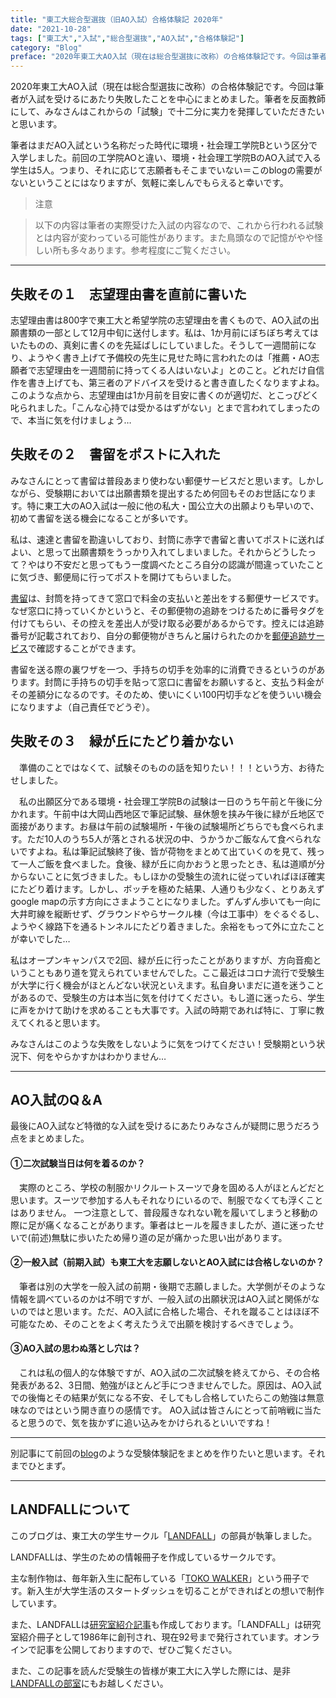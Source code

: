 ```yaml
---
title: "東工大総合型選抜（旧AO入試）合格体験記 2020年"
date: "2021-10-28"
tags: ["東工大","入試","総合型選抜","AO入試","合格体験記"]
category: "Blog"
preface: "2020年東工大AO入試（現在は総合型選抜に改称）の合格体験記です。今回は筆者が入試を受けるにあたり失敗したことを中心にまとめました。筆者を反面教師にして、みなさんはこれからの「試験」で十二分に実力を発揮していただきたいと思います。"
---
```


2020年東工大AO入試（現在は総合型選抜に改称）の合格体験記です。今回は筆者が入試を受けるにあたり失敗したことを中心にまとめました。筆者を反面教師にして、みなさんはこれからの「試験」で十二分に実力を発揮していただきたいと思います。

筆者はまだAO入試という名称だった時代に環境・社会理工学院Bという区分で入学しました。前回の工学院AOと違い、環境・社会理工学院BのAO入試で入る学生は5人。つまり、それに応じて志願者もそこまでいない＝このblogの需要がないということにはなりますが、気軽に楽しんでもらえると幸いです。

>注意

>以下の内容は筆者の実際受けた入試の内容なので、これから行われる試験とは内容が変わっている可能性があります。また鳥頭なので記憶がやや怪しい所も多々あります。参考程度にご覧ください。

***
## 失敗その１　志望理由書を直前に書いた

志望理由書は800字で東工大と希望学院の志望理由を書くもので、AO入試の出願書類の一部として12月中旬に送付します。私は、1か月前にぼちぼち考えてはいたものの、真剣に書くのを先延ばしにしていました。そうして一週間前になり、ようやく書き上げて予備校の先生に見せた時に言われたのは「推薦・AO志願者で志望理由を一週間前に持ってくる人はいないよ」とのこと。どれだけ自信作を書き上げても、第三者のアドバイスを受けると書き直したくなりますよね。このような点から、志望理由は1か月前を目安に書くのが適切だ、とこっぴどく叱られました。「こんな心持では受かるはずがない」とまで言われてしまったので、本当に気を付けましょう…

## 失敗その２　書留をポストに入れた

みなさんにとって書留は普段あまり使わない郵便サービスだと思います。しかしながら、受験期においては出願書類を提出するため何回もそのお世話になります。特に東工大のAO入試は一般に他の私大・国公立大の出願よりも早いので、初めて書留を送る機会になることが多いです。

私は、速達と書留を勘違いしており、封筒に赤字で書留と書いてポストに送ればよい、と思って出願書類をうっかり入れてしまいました。それからどうしたって？やはり不安だと思ってもう一度調べたところ自分の認識が間違っていたことに気づき、郵便局に行ってポストを開けてもらいました。

[書留](https://allabout.co.jp/gm/gc/470275/)は、封筒を持ってきて窓口で料金の支払いと差出をする郵便サービスです。なぜ窓口に持っていくかというと、その郵便物の追跡をつけるために番号タグを付けてもらい、その控えを差出人が受け取る必要があるからです。控えには追跡番号が記載されており、自分の郵便物がきちんと届けられたのかを[郵便追跡サービス](https://trackings.post.japanpost.jp/services/srv/search/ )で確認することができます。

書留を送る際の裏ワザを一つ、手持ちの切手を効率的に消費できるというのがあります。封筒に手持ちの切手を貼って窓口に書留をお願いすると、支払う料金がその差額分になるのです。そのため、使いにくい100円切手などを使ういい機会になりますよ（自己責任でどうぞ）。

## 失敗その３　緑が丘にたどり着かない

　準備のことではなくて、試験そのものの話を知りたい！！！という方、お待たせしました。
 
　私の出願区分である環境・社会理工学院Bの試験は一日のうち午前と午後に分かれます。午前中は大岡山西地区で筆記試験、昼休憩を挟み午後に緑が丘地区で面接があります。お昼は午前の試験場所・午後の試験場所どちらでも食べられます。ただ10人のうち5人が落とされる状況の中、うかうかご飯なんて食べられないですよね。私は筆記試験終了後、皆が荷物をまとめて出ていくのを見て、残って一人ご飯を食べました。食後、緑が丘に向かおうと思ったとき、私は道順が分からないことに気づきました。もしほかの受験生の流れに従っていればほぼ確実にたどり着けます。しかし、ボッチを極めた結果、人通りも少なく、とりあえずgoogle mapの示す方向にさまようことになりました。ずんずん歩いても一向に大井町線を縦断せず、グラウンドやらサークル棟（今は工事中）をぐるぐるし、ようやく線路下を通るトンネルにたどり着きました。余裕をもって外に立たことが幸いでした…
 
私はオープンキャンパスで2回、緑が丘に行ったことがありますが、方向音痴ということもあり道を覚えられていませんでした。ここ最近はコロナ流行で受験生が大学に行く機会がほとんどない状況といえます。私自身いまだに道を迷うことがあるので、受験生の方は本当に気を付けてください。もし道に迷ったら、学生に声をかけて助けを求めることも大事です。入試の時期であれば特に、丁寧に教えてくれると思います。

みなさんはこのような失敗をしないように気をつけてください！受験期という状況下、何をやらかすかはわかりません…
***

## AO入試のQ＆A

最後にAO入試など特徴的な入試を受けるにあたりみなさんが疑問に思うだろう点をまとめました。

#### ①二次試験当日は何を着るのか？

　実際のところ、学校の制服かリクルートスーツで身を固める人がほとんどだと思います。スーツで参加する人もそれなりにいるので、制服でなくても浮くことはありません。
一つ注意として、普段履きなれない靴を履いてしまうと移動の際に足が痛くなることがあります。筆者はヒールを履きましたが、道に迷ったせいで(前述)無駄に歩いたため帰り道の足が痛かった思い出があります。

#### ②一般入試（前期入試）も東工大を志願しないとAO入試には合格しないのか？

　筆者は別の大学を一般入試の前期・後期で志願しました。大学側がそのような情報を調べているのかは不明ですが、一般入試の出願状況はAO入試と関係がないのではと思います。ただ、AO入試に合格した場合、それを蹴ることはほぼ不可能なため、そのことをよく考えたうえで出願を検討するべきでしょう。

#### ③AO入試の思わぬ落とし穴は？

　これは私の個人的な体験ですが、AO入試の二次試験を終えてから、その合格発表がある2、3日間、勉強がほとんど手につきませんでした。原因は、AO入試での後悔とその結果が気になる不安、そしてもし合格していたらこの勉強は無意味なのではという開き直りの感情です。
AO入試は皆さんにとって前哨戦に当たると思うので、気を抜かずに追い込みをかけられるといいですね！
***
別記事にて前回の[blog](https://landfaller.com/blogs/2017AO/)のような受験体験記をまとめを作りたいと思います。それまでひとまず。
***

## LANDFALLについて

このブログは、東工大の学生サークル「[LANDFALL](https://landfaller.com)」の部員が執筆しました。

LANDFALLは、学生のための情報冊子を作成しているサークルです。

主な制作物は、毎年新入生に配布している「[TOKO WALKER](https://landfaller.com/7a895fee2b767b2554cee0ff6a428902/TOKOWALKER2021.pdf)」という冊子です。新入生が大学生活のスタートダッシュを切ることができればとの想いで制作しています。

また、LANDFALLは[研究室紹介記事](https://landfaller.com/magazines)も作成しております。「LANDFALL」は研究室紹介冊子として1986年に創刊され、現在92号まで発行されています。オンラインで記事を公開しておりますので、ぜひご覧ください。

また、この記事を読んだ受験生の皆様が東工大に入学した際には、是非[LANDFALLの部室](https://landfaller.com/blogs/clubroom/)にもお越しください。